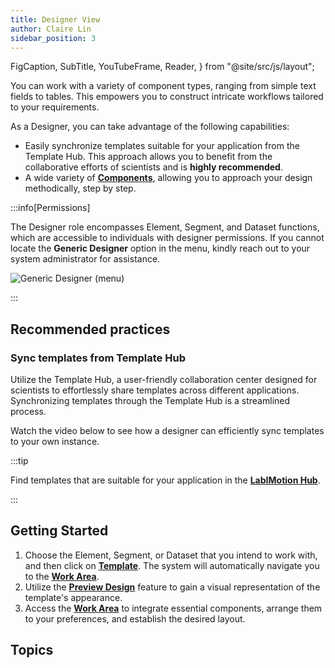 ```yaml
---
title: Designer View
author: Claire Lin
sidebar_position: 3
---
```


  FigCaption,
  SubTitle,
  YouTubeFrame,
  Reader,
} from "@site/src/js/layout";

<SubTitle text="Designer supports a wild range of component types, from simple text field to table, and allow to set up a workflow." />
<Reader text="Designer" />

You can work with a variety of component types, ranging from simple text fields to tables. This empowers you to construct intricate workflows tailored to your requirements.

As a Designer, you can take advantage of the following capabilities:

- Easily synchronize templates suitable for your application from the Template Hub. This approach allows you to benefit from the collaborative efforts of scientists and is **highly recommended**.
- A wide variety of **[Components](designer/components/)**, allowing you to approach your design methodically, step by step.

:::info[Permissions]

The Designer role encompasses Element, Segment, and Dataset functions, which are accessible to individuals with designer permissions. If you cannot locate the **Generic Designer** option in the menu, kindly reach out to your system administrator for assistance.

<img src={designerMenu} alt="Generic Designer (menu)" />

:::

## Recommended practices

### Sync templates from Template Hub

Utilize the Template Hub, a user-friendly collaboration center designed for scientists to effortlessly share templates across different applications. Synchronizing templates through the Template Hub is a streamlined process.

Watch the video below to see how a designer can efficiently sync templates to your own instance.

<YouTubeFrame
  src="https://www.youtube-nocookie.com/embed/gddh2q5XYvQ"
  title="Sync Dataset from LabIMotion Hub"
  width="400"
/>

:::tip

Find templates that are suitable for your application in the **[LabIMotion Hub](https://www.chemotion-repository.net/home/genericHub)**.

:::

## Getting Started

1. Choose the Element, Segment, or Dataset that you intend to work with, and then click on [**Template**](./template-features/index.mdx). The system will automatically navigate you to the [**Work Area**](./template-features/workarea.mdx).
2. Utilize the [**Preview Design**](./template-features/preview-design.mdx) feature to gain a visual representation of the template's appearance.
3. Access the [**Work Area**](./template-features/workarea.mdx) to integrate essential components, arrange them to your preferences, and establish the desired layout.

<YouTubeFrame
  src="https://www.youtube-nocookie.com/embed/8o1U4QXU-B0"
  title="Designer, you design what you need."
  width="400"
/>

<FigCaption text="Designer, you design what you need." />

## Topics

<DocCardList />
